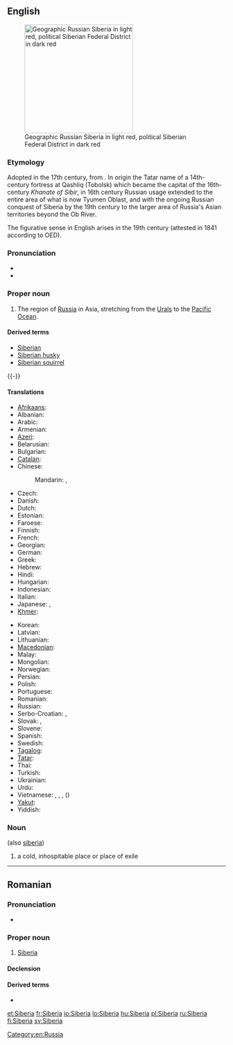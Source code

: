 ==English==
{{wikipedia}}
[[Image:Siberia Federal Subjects.png|thumb|right|250px|Geographic Russian Siberia in light red, political Siberian Federal District in dark red]]

===Etymology===
Adopted in the 17th century, from {{etyl|ru}} {{term|Сибирь|lang=ru}}.
In origin the Tatar name of a 14th-century fortress at Qashliq (Tobolsk) which became the capital of the 16th-century ''Khanate of Sibir'', in 16th century Russian usage extended to the entire area of what is now Tyumen Oblast, and with the ongoing Russian conquest of Siberia by the 19th century to the larger area of Russia's Asian territories beyond the Ob River.

The figurative sense in English arises in the 19th century (attested in 1841 according to OED).

===Pronunciation===
* {{IPA|saɪˈbɪərɪə}}
* {{rhymes|ɪəriə}}

===Proper noun===
{{en-proper noun}}

# The region of [[Russia]] in Asia, stretching from the [[Urals]] to the [[Pacific Ocean]].

====Derived terms====
* [[Siberian]]
* [[Siberian husky]]
* [[Siberian squirrel]]

{{-}}

====Translations====
{{trans-top|region of Russia}}
* [[Afrikaans]]: {{t|af|Siberië}}
* Albanian: {{t|sq|Siberia}}
* Arabic: {{t|ar|سيبيريا|f|tr=sibiirya}}
* Armenian: {{t-|hy|Սիբիր|tr=Sibir}}
* [[Azeri]]: {{t|az|Sibir}}
* Belarusian: {{t|be|Сібір|f|tr=Sibír|xs=Belarusian}}
* Bulgarian: {{t-|bg|Сибир|f|tr=Sibír}}
* [[Catalan]]: {{t|ca|Sibèria|f}}
* Chinese:
*: Mandarin: {{t|cmn|西伯利亞|sc=Hani}}, {{t|cmn|西伯利亚|tr=Xībólìyà|sc=Hani}}
* Czech: {{t|cs|Sibiř|f}}
* Danish: {{t-|da|Sibirien}}
* Dutch: {{t-|nl|Siberië|n}}
* Estonian: {{t-|et|Siber}}
* Faroese: {{t|fo|Siberia}}
* Finnish: {{t+|fi|Siperia}}
* French: {{t+|fr|Sibérie|f}}
* Georgian: {{t|ka|ციმბირი|tr=c'imbiri|sc=Geor|xs=Georgian}}
* German: {{t+|de|Sibirien|n}}
* Greek: {{t|el|Σιβηρία|f|tr=Siviría}}
* Hebrew: {{t|he|סיביר|tr=sibir}}
* Hindi: {{t|hi|साइबेरिया|tr=sā'iberiyā|xs=Hindi}}
* Hungarian: {{t+|hu|Szibéria}}
* Indonesian: {{t|id|Siberia}}
* Italian: {{t-|it|Siberia|f}}
* Japanese: {{t-|ja|シベリア|tr=Shiberia}}, {{qualifier|dated}} {{t|ja|西比利亜|sc=Jpan}}
* [[Khmer]]: {{t|km|ស៊ីបេរី​|tr=siibeerii|sc=Khmr}}
{{trans-mid}}
* Korean: {{t+|ko|시베리아|tr=Siberia|sc=Hang}}
* Latvian: {{t|lv|Sibīrija|xs=Latvian}}
* Lithuanian: {{t|lt|Sibiras|xs=Lithuanian}}
* [[Macedonian]]: {{t-|mk|Сибир|m|tr=Síbir}}
* Malay: {{t|ms|Siberia}}
* Mongolian: {{t-|mn|Сибирь|tr=Sibír’|sc=Cyrl|xs=Mongolian}}
* Norwegian: {{t|no|Sibir}}
* Persian: {{t|fa|سیبریه|tr=Siberiye}}
* Polish: {{t+|pl|Syberia|f}}
* Portuguese: {{t|pt|Sibéria|f}}
* Romanian: {{t-|ro|Siberia|f}}
* Russian: {{t+|ru|Сибирь|f|tr=Sibír’}}
* Serbo-Croatian: {{t|sh|Сибир|m|sc=Cyrl|xs=Serbo-Croatian}}, {{t|sh|Sibir|m|xs=Serbo-Croatian}}
* Slovak: {{t|sk|Sibír|f}}, {{t|sk|Sibíria|f}} {{qualifier|rare}}
* Slovene: {{t+|sl|Sibirija|f}}
* Spanish: {{t-|es|Siberia|f}}
* Swedish: {{t-|sv|Sibirien|c}}
* [[Tagalog]]: {{t|tl|Siberia}}
* [[Tatar]]: {{t|tt|Себер|tr=Seber|sc=Cyrl}}
* Thai: {{t|th|ไซบีเรีย|tr=saibeeria}}
* Turkish: {{t|tr|Sibirya}}
* Ukrainian: {{t|uk|Сибір|f|tr=Sybír|xs=Ukrainian}}
* Urdu: {{t|ur|سائبیریا|tr=sā'iberiyā|xs=Urdu}}
* Vietnamese: {{t|vi|Xibia}}, {{t|vi|Siberi}}, {{t|vi|Siberia}}, {{t|vi|Tây Bá Lợi Á}} ({{t|vi|西伯利亞}})
* [[Yakut]]: {{tø|sah|Сибиир|tr=Sibiir|sc=Cyrl}}
* Yiddish: {{t|yi|סיביר|tr=sibir|sc=Hebr}}
{{trans-bottom}}

===Noun===
{{en-noun}} (also [[siberia]])

# {{figuratively}} a cold, inhospitable place or place of exile

[[Category:en:Russia]]

----

==Romanian==

===Pronunciation===
* {{IPA|[siˈbe.ri.a]|lang=ro}}

===Proper noun===
{{infl|ro|proper noun|gender=f}}

# [[#English|Siberia]]

====Declension====
{{ro-country|gend=f|Siberiei}}

====Derived terms====
* {{l|ro|siberian}}

[[et:Siberia]]
[[fr:Siberia]]
[[io:Siberia]]
[[lo:Siberia]]
[[hu:Siberia]]
[[pl:Siberia]]
[[ru:Siberia]]
[[fi:Siberia]]
[[sv:Siberia]]